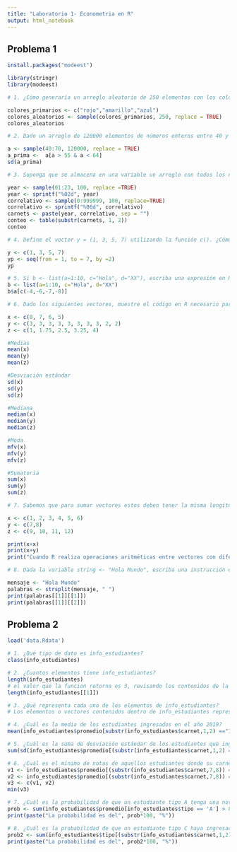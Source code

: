 ---
title: "Laboratorio 1- Econometria en R"
output: html_notebook
---

## Problema 1

```{r}
install.packages("modeest")
```

```{r}
library(stringr)
library(modeest)
```

```{r}
# 1. ¿Cómo generaría un arreglo aleatorio de 250 elementos con los colores primarios?

colores_primarios <- c("rojo","amarillo","azul")
colores_aleatorios <- sample(colores_primarios, 250, replace = TRUE)
colores_aleatorios
```

```{r}
# 2. Dado un arreglo de 120000 elementos de números enteros entre 40 y 70, ¿Cómo haría para obtener la desviación estándar de aquellos números que son mayores a 55 y menores a 64?

a <- sample(40:70, 120000, replace = TRUE)
a_prima <-  a[a > 55 & a < 64]
sd(a_prima)
```

```{r}
# 3. Suponga que se almacena en una variable un arreglo con todos los números de carnet de los estudiantes del Instituto de Investigación de Operaciones de la universidad en forma de string, los carnets tiene al inicio dos caracteres que identifican el año en el que la persona entró a la universidad por ejemplo: 19004528 hacer referencia a una persona que ingreso en el año 2019, 06009878 hace referencia a una persona que ingreso que el año 2006, ¿Cómo haría para contar la cantidad de alumnos por año?

year <- sample(01:23, 100, replace =TRUE)
year <- sprintf("%02d", year)
correlativo <- sample(0:999999, 100, replace=TRUE)
correlativo <- sprintf("%06d", correlativo)
carnets <- paste(year, correlativo, sep = "")
conteo <- table(substr(carnets, 1, 2))
conteo
```

```{r}
# 4. Define el vector y = (1, 3, 5, 7) utilizando la función c(). ¿Cómo lo harías con la función seq()?

y <- c(1, 3, 5, 7)
yp <- seq(from = 1, to = 7, by =2)
yp
```

```{r}
# 5. Si b <- list(a=1:10, c="Hola", d="XX"), escriba una expresión en R que devuelva todos los elementos de la lista excepto los elementos 4,6,7,8 del vector a.
b <- list(a=1:10, c="Hola", d="XX")
b$a[c(-4,-6,-7,-8)]
```

```{r}
# 6. Dado los siguientes vectores, muestre el código en R necesario para declarar y calcular el promedio, deviación estándar, mediana, moda y sumatoria total para los siguientes vectores: a.x=(8,7,6,5) b. y = (3,3, 3, 3, 3, 3, 3, 3, 2, 2) c. z = (1, 1.75, 2.5, 3.25, 4)

x <- c(8, 7, 6, 5)
y <- c(3, 3, 3, 3, 3, 3, 3, 3, 2, 2)
z <- c(1, 1.75, 2.5, 3.25, 4)

#Medias
mean(x)  
mean(y)  
mean(z)  

#Desviación estándar
sd(x)  
sd(y)  
sd(z)

#Mediana
median(x)  
median(y)  
median(z)

#Moda
mfv(x)  
mfv(y)  
mfv(z)  

#Sumatoria
sum(x)
sum(y)  
sum(z) 

```

```{r}
# 7. Sabemos que para sumar vectores estos deben tener la misma longitud. Sin embargo R trabaja de manera distinta. Defina los vectores x = (1, 2, 3, 4, 5, 6), y = (7, 8), z = (9, 10, 11, 12). Calcula: a. x + x b. x + y c. Responda ¿Qué ha hecho R?

x <- c(1, 2, 3, 4, 5, 6)
y <- c(7,8)
z <- c(9, 10, 11, 12)

print(x+x)
print(x+y)
print("Cuando R realiza operaciones aritméticas entre vectores con diferente longitud, recicla los elementos del vector de menor longitud hasta coincidir con la longitud del mayor")

```

```{r}
# 8. Dada la variable string <- "Hola Mundo", escriba una instrucción en R que devuelva la siguiente salida: [[1]] [1] "Hola" [[2]] [1] "Mundo"

mensaje <- "Hola Mundo"
palabras <- strsplit(mensaje, " ")
print(palabras[[1]][[1]])
print(palabras[[1]][[2]])

```

## Problema 2

```{r}
load('data.Rdata')
```

```{r}
# 1. ¿Qué tipo de dato es info_estudiantes?
class(info_estudiantes)
```

```{r}
# 2. ¿Cuantos elementos tiene info_estudiantes?
length(info_estudiantes)
# el valor que la funcion retorna es 3, revisando los contenidos de la estructura de datos, destaca que cada uno de estos tres elementos corresponde a una columna de la estructura, por lo que para tener una mejor nocion de la cantidad de datos contenidos, ejecuto length sobre uno de sus elementos
length(info_estudiantes[[1]])
```

```{r}
# 3. ¿Qué representa cada uno de los elementos de info_estudiantes?
# Los elementos o vectores contenidos dentro de info_estudiantes representan el carnet, promedio y categoria o tipo de estudiante de un total de 8000 estudiantes
```

```{r}
# 4. ¿Cuál es la media de los estudiantes ingresados en el año 2019? 
mean(info_estudiantes$promedio[substr(info_estudiantes$carnet,1,2) =="19"])

```

```{r}
# 5. ¿Cuál es la suma de desviación estándar de los estudiantes que ingresaron en el año 2016 y 2018?
sum(sd(info_estudiantes$promedio[(substr(info_estudiantes$carnet,1,2) == "18")]), sd(info_estudiantes$promedio[(substr(info_estudiantes$carnet,1,2) == "16")]))

```

```{r}
# 6. ¿Cuál es el mínimo de notas de aquellos estudiantes donde su carnet termina con los números 45 a 48?
v1 <- info_estudiantes$promedio[(substr(info_estudiantes$carnet,7,8)) == "45"]
v2 <- info_estudiantes$promedio[(substr(info_estudiantes$carnet,7,8)) == "48"]
v3 <- c(v1, v2)
min(v3)

```

```{r}
# 7. ¿Cuál es la probabilidad de que un estudiante tipo A tenga una nota mayor a 85?
prob <- sum(info_estudiantes$promedio[info_estudiantes$tipo == 'A'] > 85)/sum(info_estudiantes$tipo == 'A')
print(paste("La probabilidad es del", prob*100, "%"))

```

```{r}
# 8. ¿Cuál es la probabilidad de que un estudiante tipo C haya ingresado en el año 2017 o 2019?
prob2 <- sum(info_estudiantes$tipo[(substr(info_estudiantes$carnet,1,2) == '19') | (substr(info_estudiantes$carnet,1,2) == '17')] == 'C')/sum(info_estudiantes$tipo == 'C')
print(paste("La probabilidad es del", prob2*100, "%"))



```
